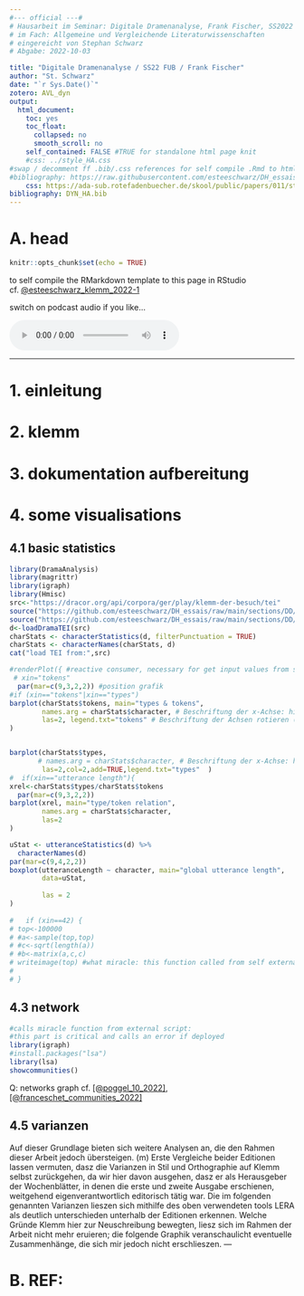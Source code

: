 ```yaml
---
#--- official ---#
# Hausarbeit im Seminar: Digitale Dramenanalyse, Frank Fischer, SS2022 FUB
# im Fach: Allgemeine und Vergleichende Literaturwissenschaften
# eingereicht von Stephan Schwarz
# Abgabe: 2022-10-03

title: "Digitale Dramenanalyse / SS22 FUB / Frank Fischer"
author: "St. Schwarz"
date: "`r Sys.Date()`"
zotero: AVL_dyn
output: 
  html_document:
    toc: yes
    toc_float:
      collapsed: no
      smooth_scroll: no
    self_contained: FALSE #TRUE for standalone html page knit
    #css: ../style_HA.css
#swap / decomment ff .bib/.css references for self compile .Rmd to html
#bibliography: https://raw.githubusercontent.com/esteeschwarz/DH_essais/main/sections/DD/klemm_HA/top/klemm.bib
    css: https://ada-sub.rotefadenbuecher.de/skool/public/papers/011/style_HA.css
bibliography: DYN_HA.bib
---
```

# A. head
```r
knitr::opts_chunk$set(echo = TRUE)
```
to self compile the RMarkdown template to this page in RStudio cf. [@esteeschwarz_klemm_2022-1](https://github.com/esteeschwarz/DH_essais/blob/main/sections/DD/klemm_HA/top/M/klemm_HA_temp_BASE.Rmd)

switch on podcast audio if you like...
```{=html}
<!-- placeholder for begleitaudiospur static .mp3-->
<!----><audio controls>
  <source src="https://ephemeridenmusik.rotefadenbuecher.de/wp-content/uploads/FM017_klemmHA.mp3" type="audio/mpeg">
You would hear audio but your browser does not support the audio element.
</audio><!---->
<!-- placeholder for begleitaudiospur spotify podcast-->
<!--<iframe src="https://open.spotify.com/embed/episode/0Z9JS54zC15Fh099ovAKce?utm_source=generator" width="100%" height="232" frameBorder="0" allowfullscreen="" allow="autoplay; clipboard-write; encrypted-media; fullscreen; picture-in-picture"></iframe>-->
```

---

# 1. einleitung

# 2. klemm


# 3. dokumentation aufbereitung

# 4. some visualisations
## 4.1 basic statistics

```r
library(DramaAnalysis)
library(magrittr)
library(igraph)
library(Hmisc)
src<-"https://dracor.org/api/corpora/ger/play/klemm-der-besuch/tei"
source("https://github.com/esteeschwarz/DH_essais/raw/main/sections/DD/klemm_HA/scripts/script_ext.R")
source("https://github.com/esteeschwarz/DH_essais/raw/main/sections/DD/klemm_HA/scripts/tut_netzwerke.R")
d<-loadDramaTEI(src)
charStats <- characterStatistics(d, filterPunctuation = TRUE)
charStats <- characterNames(charStats, d)
cat("load TEI from:",src)
```

```r
#renderPlot({ #reactive consumer, necessary for get input values from selection
 # xin="tokens"
  par(mar=c(9,3,2,2)) #position grafik
#if (xin=="tokens"|xin=="types")  
barplot(charStats$tokens, main="types & tokens",
        names.arg = charStats$character, # Beschriftung der x-Achse: hier sollen die IDs der Figuren aus der Spalte "character" stehen
        las=2, legend.txt="tokens" # Beschriftung der Achsen rotieren (Figuren-IDs auf der x-Achse würden sich sonst überlappen)
)


barplot(charStats$types,
       # names.arg = charStats$character, # Beschriftung der x-Achse: hier sollen die IDs der Figuren aus der Spalte "character" stehen
        las=2,col=2,add=TRUE,legend.txt="types"  ) 
#  if(xin=="utterance length"){
xrel<-charStats$types/charStats$tokens
  par(mar=c(9,3,2,2))
barplot(xrel, main="type/token relation",
        names.arg = charStats$character, 
        las=2 
)
```

```r
uStat <- utteranceStatistics(d) %>%
  characterNames(d)
par(mar=c(9,4,2,2)) 
boxplot(utteranceLength ~ character, main="global utterance length",
        data=uStat,   
      
        las = 2
)
    
#   if (xin==42) {
# top<-100000
# #a<-sample(top,top)
# #c<-sqrt(length(a))
# #b<-matrix(a,c,c)
# writeimage(top) #what miracle: this function called from self external script sourced in head
# 
# }

```

## 4.3 network

```r
#calls miracle function from external script:
#this part is critical and calls an error if deployed
library(igraph)
#install.packages("lsa")
library(lsa)
showcommunities()
```

Q: networks graph cf. [[@poggel_10_2022]](https://lipogg.github.io/r-tutorium-website/tutorium10_11072022_netzwerke.html), [[@franceschet_communities_2022]](https://users.dimi.uniud.it/~massimo.franceschet/R/communities.html)

## 4.5 varianzen
Auf dieser Grundlage bieten sich weitere Analysen an, die den Rahmen dieser Arbeit jedoch übersteigen. (m) Erste Vergleiche beider Editionen lassen vermuten, dasz die Varianzen in Stil und Orthographie auf Klemm selbst zurückgehen, da wir hier davon ausgehen, dasz er als Herausgeber der Wochenblätter, in denen die erste und zweite Ausgabe erschienen, weitgehend eigenverantwortlich editorisch tätig war.
Die im folgenden genannten Varianzen lieszen sich mithilfe des oben verwendeten tools LERA als deutlich unterschieden unterhalb der Editionen erkennen. Welche Gründe Klemm hier zur Neuschreibung bewegten, liesz sich im Rahmen der Arbeit nicht mehr eruieren; die folgende Graphik veranschaulicht eventuelle Zusammenhänge, die sich mir jedoch nicht erschlieszen.
---

# B. REF:
